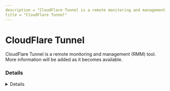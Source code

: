 ```yaml
---
description = "CloudFlare Tunnel is a remote monitoring and management (RMM) tool. More information will be added as it becomes available."
title = "CloudFlare Tunnel"
---
```




# CloudFlare Tunnel

CloudFlare Tunnel is a remote monitoring and management (RMM) tool. More information will be added as it becomes available.

### Details
<Details author={""}
         category={""}
         created={""}
         website={""}
         lastModified={"2024-02-07"}
         privileges={""}
         free={ false }
         verification={ false }
/>

#### Installation Paths
<Card code={ ["cloudflared.exe"] }/>





### Forensic Artifacts




#### Network Artifacts
<EuiSpacer size="xl"/>
<NetworkArtifactsTable data={ [{"Description": "Known remote domains", "Domains": ["cloudflare.com/products/tunnel/"], "Ports": []}] }/>




### Detections
- Detects potential network activity of CloudFlare Tunnel RMM tool
  - [Sigma Rule](https://github.com/magicsword-io/LOLRMM/blob/main/detections/sigma/cloudflare_tunnel_network_sigma.yml)
- Detects potential processes activity of CloudFlare Tunnel RMM tool
  - [Sigma Rule](https://github.com/magicsword-io/LOLRMM/blob/main/detections/sigma/cloudflare_tunnel_processes_sigma.yml)

### References
- [cloudflare.com/products/tunnel/](cloudflare.com/products/tunnel/)


